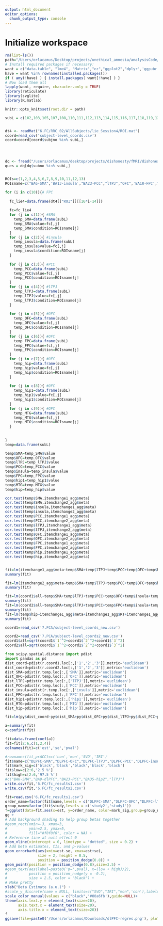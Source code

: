 ```yaml
---
output: html_document
editor_options: 
  chunk_output_type: console
---
```


# Initialize workspace

```r
rm(list=ls())
path="/Users/orlacamus/Desktop/projects/unethical_amnesia/analysisCode/"
# Install required packages if necessary:
want = c("data.table", "lme4", "Matrix","ez","ggplot2","dplyr",'ggpubr','patchwork','tidyr',' reticulate','tidyverse','readxl')
have = want %in% rownames(installed.packages())
if ( any(!have) ) { install.packages( want[!have] ) }
# Now load them all
lapply(want, require, character.only = TRUE)
library(reticulate)
library(svglite)
library(R.matlab)
```

```r
knitr::opts_knit$set(root.dir = path)
```

```r
subL = c(102,103,105,107,108,110,111,112,113,114,115,116,117,118,119,120,121,122,123,125,127,128,129,130,131,132)


dt4 <- readMat("6.FC/RRC_02/AllSubjects/lie_Session4/ROI.mat")
coord=read_csv('subject-level_coords.csv')
coord=coord[coord$subjno %in% subL,]




dq <- fread("/users/orlacamus/desktop/projects/dishonesty/fMRI/dishonesty_behav/RD_questionnaire_summary.csv",fill=TRUE)
ques = dq[dq$subno %in% subL,]


ROIs=c(1,2,3,4,5,6,7,8,9,10,11,12,13) 
ROIsname=c("BA6-SMA",'BA13-insula',"BA23-PCC","lTPJ","OFC",'BA10-FPC',"BA34-hip","BA28-hip1",'BA8-preSMA','BA9-dlPFC','BA24-dACC','BA24-sgACC','BA46-vlPFC')
```






```r
for (i in c(10)){# FPC
  
  fc_lie4=data.frame(dt4[["ROI"]][[16*i-14]])
 
  fc=fc_lie4
  for (j in c(1)){ #SMA
    temp_SMA=data.frame(subL)
    temp_SMA$value=fc[,j]
    temp_SMA$condition=ROIsname[j]
  }
  for (j in c(2)){ #insula
    temp_insula=data.frame(subL)
    temp_insula$value=fc[,j]
    temp_insula$condition=ROIsname[j]
  }
  
  for (j in c(3)){ #PCC
    temp_PCC=data.frame(subL)
    temp_PCC$value=fc[,j]
    temp_PCC$condition=ROIsname[j]
  }
  for (j in c(4)){ #lTPJ
    temp_lTPJ=data.frame(subL)
    temp_lTPJ$value=fc[,j]
    temp_lTPJ$condition=ROIsname[j]
  }
  
  for (j in c(5)){ #OFC
    temp_OFC=data.frame(subL)
    temp_OFC$value=fc[,j]
    temp_OFC$condition=ROIsname[j]
  }
  for (j in c(6)){ #OFC
    temp_FPC=data.frame(subL)
    temp_FPC$value=fc[,j]
    temp_FPC$condition=ROIsname[j]
  }
  for (j in c(7)){ #OFC
    temp_hip=data.frame(subL)
    temp_hip$value=fc[,j]
    temp_hip$condition=ROIsname[j]
  }
  
  for (j in c(8)){ #OFC
    temp_hip1=data.frame(subL)
    temp_hip1$value=fc[,j]
    temp_hip1$condition=ROIsname[j]
  }
  for (j in c(9)){ #OFC
    temp_MTG=data.frame(subL)
    temp_MTG$value=fc[,j]
    temp_MTG$condition=ROIsname[j]
  }
  
  
}
temp=data.frame(subL)

temp$SMA=temp_SMA$value
temp$OFC=temp_OFC$value
temp$lTPJ=temp_lTPJ$value
temp$PCC=temp_PCC$value
temp$insula=temp_insula$value
temp$FPC=temp_FPC$value
temp$hip1=temp_hip1$value
temp$MTG=temp_MTG$value
temp$hip=temp_hip$value
```


```r
cor.test(temp$SMA,itemchange1_agg$meta)
cor.test(temp$SMA,itemchange2_agg$meta)
cor.test(temp$insula,itemchange1_agg$meta)
cor.test(temp$insula,itemchange2_agg$meta)
cor.test(temp$PCC,itemchange1_agg$meta)
cor.test(temp$PCC,itemchange2_agg$meta)
cor.test(temp$lTPJ,itemchange1_agg$meta)
cor.test(temp$lTPJ,itemchange2_agg$meta)
cor.test(temp$OFC,itemchange1_agg$meta)
cor.test(temp$OFC,itemchange2_agg$meta)
cor.test(temp$FPC,itemchange1_agg$meta)
cor.test(temp$FPC,itemchange2_agg$meta)
cor.test(temp$hip,itemchange1_agg$meta)
cor.test(temp$hip,itemchange2_agg$meta)


fit=lm(itemchange1_agg$meta~temp$SMA+temp$lTPJ+temp$PCC+temp$OFC+temp$hip+temp$insula)
summary(fit)

fit=lm(itemchange2_agg$meta~temp$SMA+temp$lTPJ+temp$PCC+temp$OFC+temp$hip+temp$insula)
summary(fit)

fit=lm(coord1$all~temp$SMA+temp$lTPJ+temp$PCC+temp$OFC+temp$insula+temp$hip)
summary(fit)
fit=lm(coord2$all~temp$SMA+temp$lTPJ+temp$PCC+temp$FPC+temp$insula+temp$hip)
summary(fit)
fit=lm(temp$hip~itemchange1_agg$meta+itemchange1_agg$RT+itemchange1_agg$MAD+itemchange1_agg$AUC++itemchange1_agg$AD)
summary(fit)

```



```r
coord1=read_csv('7.PCA/subject-level_coords_new.csv')

coord2=read_csv('7.PCA/subject-level_coords2_new.csv')
coord1$all=sqrt(coord1$`1`^2+coord1$`2`^2+coord1$`3`^2)
coord2$all=sqrt(coord1$`1`^2+coord1$`2`^2+coord1$`3`^2)

```


```python
from scipy.spatial.distance import pdist
import pandas as pd
dist_coord=pdist(r.coord1.loc[:,['1','2','3']],metric='euclidean')
dist_coord=pdist(r.coord2.loc[:,['1','2','3']],metric='euclidean')
dist_SMA=pdist(r.temp.loc[:,['SMA']],metric='euclidean')
dist_OFC=pdist(r.temp.loc[:,['OFC']],metric='euclidean')
dist_lTPJ=pdist(r.temp.loc[:,['lTPJ']],metric='euclidean')
dist_PCC=pdist(r.temp.loc[:,['PCC']],metric='euclidean')
dist_insula=pdist(r.temp.loc[:,['insula']],metric='euclidean')
dist_FPC=pdist(r.temp.loc[:,['FPC']],metric='euclidean')
dist_hip1=pdist(r.temp.loc[:,['hip1']],metric='euclidean')
dist_MTG=pdist(r.temp.loc[:,['MTG']],metric='euclidean')
dist_hip=pdist(r.temp.loc[:,['hip']],metric='euclidean')

```



```r
fit=lm(py$dist_coord~py$dist_SMA+py$dist_OFC+py$dist_lTPJ+py$dist_PCC+py$dist_insula)

a=summary(fit)
c=confint(fit)

fit=data.frame(coef(a))
fit=fit[2:6,c(1,2,4)]
colnames(fit)=c('est','se','pval')

#rownames(fit_prACC)=c('con','mon','SVO','IRI')
fit$name=c("DLPFC-SMA","DLPFC-OFC","DLPFC-lTPJ",'DLPFC-PCC','DLPFC-insula')
fit$mark_sig=c('black','black','black','black','black')
fit$low=c[2:6,'2.5 %']
fit$high=c[2:6,'97.5 %']
#c("BA6-SMA","BA9-dlPFC","BA23-PCC","BA35-hip2","lTPJ")
write.csv(fit,'6.FC/fc_results1.csv')
write.csv(fit,'6.FC/fc_results2.csv')

fit=read.csv('6.FC/fc_results1.csv')
order_name=factor(fit$name,levels = c("DLPFC-SMA","DLPFC-OFC","DLPFC-lTPJ",'DLPFC-PCC','DLPFC-insula'))
group_name=factor(fit$study,levels = c('study2','study1'))
f=ggplot(data=fit,aes(x=est, y=order_name, color=mark_sig,group=group_name)) +
gg +
# Add background shading to help group betas together
#geom_rect(xmin=-3, xmax=3, 
#          ymin=2.5, ymax=5,
#          fill="#f0f0f0", color = NA) +
# Reference line at null effect 0
geom_vline(xintercept = 0, linetype = "dotted", size = 0.2) +
# Add beta estimates, CIs, and p-values
geom_errorbarh(aes(xmin=est-se, xmax=est+se),
               size = 2, height = 0.5,
               position = position_dodge(0.8)) +
geom_point(position = position_dodge(0.8),size=3.5) +
#geom_text(aes(label=paste0('p=',pval), x=(low + high)/2),
#          position = position_nudge(y = -0.2),
#          size = 2.5, color = "black") +
# Make pretty
xlab("Beta Estimate (a.u.)") +
#scale_y_discrete(name = NULL, limits=c("SVO","IRI","mon",'con'),labels=c('SVO','IRI','reward','consistency')) +
scale_color_manual(values = c("black",'#00a6fb'),guide=NULL)+
theme(axis.text.y = element_text(size=20),
      axis.text.x = element_text(size=20),
      axis.title.x = element_text(size=20))
f
ggsave(file=paste0('/Users/orlacamus/Downloads/dlPFC-regres.png'), plot=f, width=7, height=10)
```

